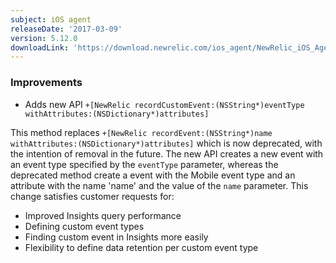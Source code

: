 ```yaml
---
subject: iOS agent
releaseDate: '2017-03-09'
version: 5.12.0
downloadLink: 'https://download.newrelic.com/ios_agent/NewRelic_iOS_Agent_5.12.0.zip'
---
```


### Improvements

* Adds new API `+[NewRelic recordCustomEvent:(NSString*)eventType withAttributes:(NSDictionary*)attributes]`

This method replaces `+[NewRelic recordEvent:(NSString*)name withAttributes:(NSDictionary*)attributes]` which is now deprecated, with the intention of removal in the future. The new API creates a new event with an event type specified by the `eventType` parameter, whereas the deprecated method create a event with the Mobile event type and an attribute with the name 'name' and the value of the `name` parameter. This change satisfies customer requests for:

* Improved Insights query performance
* Defining custom event types
* Finding custom event in Insights more easily
* Flexibility to define data retention per custom event type
